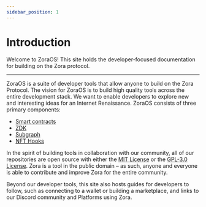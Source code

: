 ```yaml
---
sidebar_position: 1
---
```


# Introduction

Welcome to ZoraOS! This site holds the developer-focused documentation for building on the Zora protocol.

---

ZoraOS is a suite of developer tools that allow anyone to build on the Zora Protocol. The vision for ZoraOS is to build high quality tools across the entire development stack. We want to enable developers to explore new and interesting ideas for an Internet Renaissance. ZoraOS consists of three primary components:

- [Smart contracts](../docs/developer-tools/smart-contracts/smart-contracts)
- [ZDK](../docs/developer-tools/zdk/introduction)
- [Subgraph](../docs/developer-tools/subgraph/subgraph)
- [NFT Hooks](../docs/developer-tools/media-rendering/nft-hooks)

In the spirit of building tools in collaboration with our community, all of our repositories are open source with either the [MIT License](https://opensource.org/licenses/MIT) or the [GPL-3.0 License](https://www.gnu.org/licenses/gpl-3.0.en.html). Zora is a tool in the public domain – as such, anyone and everyone is able to contribute and improve Zora for the entire community.

Beyond our developer tools, this site also hosts guides for developers to follow, such as connecting to a wallet or building a marketplace, and links to our Discord community and Platforms using Zora.
